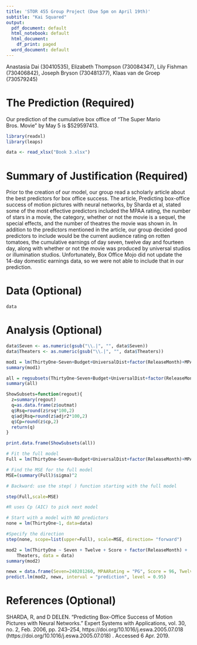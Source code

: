 ```yaml
---
title: 'STOR 455 Group Project (Due 5pm on April 19th)'
subtitle: "Kai Squared"
output:
  pdf_document: default
  html_notebook: default
  html_document:
    df_print: paged
  word_document: default
---
```


Anastasia Dai (30410535), Elizabeth Thompson (730084347), Lily Fishman (730406842), Joseph Bryson (730481377), Klaas van de Groep (730579245)

# The Prediction (Required)
Our prediction of the cumulative box office of "The Super Mario Bros. Movie" by May 5 is $529597413.

```r
library(readxl)
library(leaps)
```
 
```r
data <- read_xlsx("Book 3.xlsx")
```
# Summary of Justification (Required) 
Prior to the creation of our model, our group read a scholarly article about the best predictors for box office success. The article, Predicting box-office success of motion pictures with neural networks, by Sharda et al, stated some of the most effective predictors included the MPAA rating, the number of stars in a movie, the category, whether or not the movie is a sequel, the special effects, and the number of theatres the movie was shown in. In addition to the predictors mentioned in the article, our group decided good predictors to include would be the current audience rating on rotten tomatoes, the cumulative earnings of day seven, twelve day and fourteen day, along with whether or not the movie was produced by universal studios or illumination studios. Unfortunately, Box Office Mojo did not update the 14-day domestic earnings data, so we were not able to include that in our prediction.


# Data (Optional)
```r
data
```
# Analysis (Optional)
 
```r
data$Seven <- as.numeric(gsub("\\.|", "", data$Seven))
data$Theaters <- as.numeric(gsub("\\.|", "", data$Theaters))
```
 
```r
mod1 = lm(ThirtyOne~Seven+Budget+UniversalDist+factor(ReleaseMonth)+MPAARating+Sequel+Theaters+Score+Twelve, data = data )
summary(mod1)
```
```r
all = regsubsets(ThirtyOne~Seven+Budget+UniversalDist+factor(ReleaseMonth)+MPAARating+Sequel+Theaters+Score+Twelve, data = data)
summary(all)
```
```r
ShowSubsets=function(regout){
  z=summary(regout)
  q=as.data.frame(z$outmat)
  q$Rsq=round(z$rsq*100,2)
  q$adjRsq=round(z$adjr2*100,2)
  q$Cp=round(z$cp,2)
  return(q)
}
```

```r
print.data.frame(ShowSubsets(all))
```
```r
# Fit the full model
Full = lm(ThirtyOne~Seven+Budget+UniversalDist+factor(ReleaseMonth)+MPAARating+Sequel+Theaters+Score+Twelve, data = data)   

# Find the MSE for the full model
MSE=(summary(Full)$sigma)^2

# Backward: use the step( ) function starting with the full model

step(Full,scale=MSE)

#R uses Cp (AIC) to pick next model

```
```r

# Start with a model with NO predictors
none = lm(ThirtyOne~1, data=data)

#Specify the direction
step(none, scope=list(upper=Full), scale=MSE, direction= "forward")

```
```r
mod2 = lm(ThirtyOne ~ Seven + Twelve + Score + factor(ReleaseMonth) + 
    Theaters, data = data)
summary(mod2)
```

```r
newx = data.frame(Seven=240201260, MPAARating = "PG", Score = 96, Twelve=347823700, ReleaseMonth = "April", Theaters = 4371)
predict.lm(mod2, newx, interval = "prediction", level = 0.95)
```

# References (Optional)
SHARDA, R, and D DELEN. “Predicting Box-Office Success of Motion Pictures with Neural Networks.” Expert Systems with Applications, vol. 30, no. 2, Feb. 2006, pp. 243–254, https://doi.org/10.1016/j.eswa.2005.07.018 (https://doi.org/10.1016/j.eswa.2005.07.018)
. Accessed 6 Apr. 2019.
 
